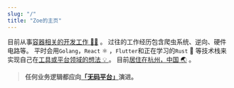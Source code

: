 ```yaml
---
slug: "/"
title: "Zoe的主页"
---
```


<MSection title="👋 Hey, 我是 Zoe !">

目前从事[容器相关的开发工作 👨‍💻](/about) 。
过往的工作经历包含爬虫系统、逆向、硬件电路等。
平时会用`Golang`，`React` ⚛️  ，`Flutter`和正在学习的`Rust` 🦀 
等技术栈来实现自己在[工具或平台领域的想法 💡 ](/about)。
目前[居住在杭州，中国 🌏](/about) 。

</MSection>


<MSection title="理念" position="left" description="始终相信并致力于推动">

<Box>

> **任何业务逻辑都应向[「无码平台」](https://wuma.dev)演进。**

<!--svg width="132" height="132" viewBox="0 0 132 134" fill="none" xmlns="http://www.w3.org/2000/svg">
<path d="M128.063 48.5679C137.675 76.5221 129.164 111.917 108.238 126.196C87.312 140.575 54.0706 133.838 30.9418 116.141C7.81296 98.5436 -5.10313 70.0866 1.9056 45.4507C9.01445 20.8148 36.2484 0.100555 63.5824 0C91.0166 0 118.551 20.5132 128.063 48.5679Z" fill="#9DE3F2"/>
</svg-->

</Box>

</MSection>

<!-- Projects 展示 -->

<MSection title="实验项目" description="每一个创意和想法都需要去实践">

<ProjectsList preview />

</MSection>

<!-- Blogs 展示 -->

<MSection title="博客文章" description="写作是一种自我学习的方式">

<PostsList />

</MSection>

<MSection title="沟通" description="你可以通过下面任意一种方式与我取得联系 👇️ 。">

<Flex justifyContent="center">
<AuthorCard
    mt="2rem"
    border="1px"
    borderColor="gray.200"
    maxW="sm" p="1rem" rounded="1rem" />
</Flex>

</MSection>